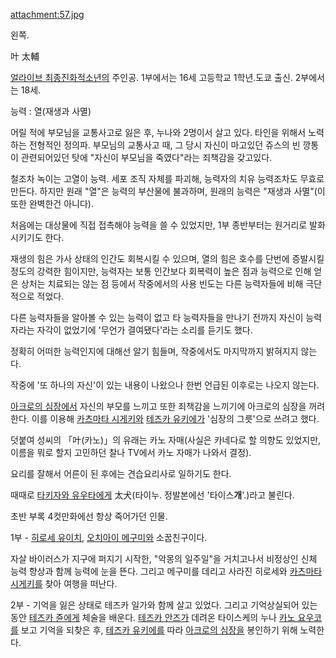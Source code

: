 attachment:57.jpg

왼쪽.



叶 太輔



[[얼라이브 최종진화적소년]]의 주인공. 
1부에서는 16세 고등학교 1학년.도쿄 출신.
2부에서는 18세. 

능력 : 열(재생과 사멸)

어릴 적에 부모님을 교통사고로 잃은 후, 누나와 2명이서 살고 있다. 타인을 위해서 노력하는 전형적인 정의파. 
부모님의 교통사고 때, 그 당시 자신이 마고있던 쥬스의 빈 깡통이 관련되어있던 탓에 "자신이 부모님을 죽였다"라는 죄책감을 갖고있다.

철조차 녹이는 고열이 능력. 세포 조직 자체를 파괴해, 능력자의 치유 능력조차도 무효로 만든다. 하지만 원래 "열"은 능력의 부산물에 불과하며, 원래의 능력은 "재생과 사멸"(이 또한 완벽한건 아니다). 

처음에는 대상물에 직접 접촉해야 능력을 쓸 수 있었지만, 1부 종반부터는 원거리로 발화시키기도 한다.

재생의 힘은 가사 상태의 인간도 회복시킬 수 있으며, 열의 힘은 호수를 단번에 증발시킬 정도의 강력한 힘이지만, 능력자는 보통 인간보다 회복력이 높은 점과 능력으로 인해 얻은 상처는 치료되는 않는 점 등에서 작중에서의 사용 빈도는 다른 능력자들에 비해 극단적으로 적었다.

다른 능력자들을 알아볼 수 있는 능력이 없고 타 능력자들을 만나기 전까지 자신이 능력자라는 자각이 없었기에 '무언가 결여됐다'라는 소리를 듣기도 했다.

정확히 어떠한 능력인지에 대해선 알기 힘들며, 작중에서도 마지막까지 밝혀지지 않는다. 

작중에 '또 하나의 자신'이 있는 내용이 나왔으나 한번 언급된 이후로는 나오지 않는다.

[[아크로의 심장]]에서 자신의 부모를 느끼고 또한 죄책감을 느끼기에 아크로의 심장을 꺼려한다. 이를 이용해  [[카츠마타 시게키]]와 [[테즈카 유키에]]가 '심장의 그릇'으로 쓰려고 했다.

덧붙여 성씨의 「叶(카노)」의 유래는 카노 자매(사실은 카네다로 할 의향도 있었지만, 이름을 뭐로 할지 고민하던 찰나 TV에서 카노 자매가 나와서 결정).

요리를 잘해서 어른이 된 후에는 견습요리사로 일하기도 한다.

때때로 [[타키자와 유우타]]에게 太犬(타이누. 정발본에선 '타이스'''개''''.)라고 불린다.

초반 부록 4컷만화에선 항상 죽어가던 인물.


1부 - [[히로세 유이치]], [[오치아이 메구미]]와 소꿉친구이다.

자살 바이러스가 지구에 퍼지기 시작한, "악몽의 일주일"을 거치고나서 비정상인 신체 능력 향상과 함께 능력에 눈을 뜬다. 그리고 메구미를 데리고 사라진 히로세와 [[카츠마타 시게키]]를 찾아 여행을 떠난다.


2부 -  기억을 잃은 상태로 테즈카 일가와 함께 살고 있었다. 그리고 기억상실되어 있는 동안 [[테즈카 쥰]]에게 체술을 배운다. [[테즈카 안즈]]가 데려온 타이스케의 누나 [[카노 요우코]]를 보고 기억을 되찾은 후, [[테즈카 유키에]]를 따라 [[아크로의 심장]]을 봉인하기 위해 노력한다.
